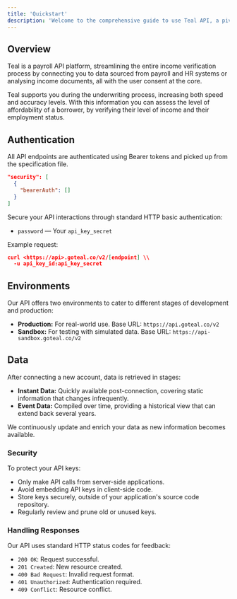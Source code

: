 ```yaml
---
title: 'Quickstart'
description: 'Welcome to the comprehensive guide to use Teal API, a pivotal resource for accessing real-time payroll and employment verification data.'
---
```


## Overview

Teal is a payroll API platform, streamlining the entire income verification process by connecting you to data sourced from payroll and HR systems or analysing income documents, all with the user consent at the core.

Teal supports you during the underwriting process, increasing both speed and accuracy levels. With this information you can assess the level of affordability of a borrower, by verifying their level of income and their employment status.


## Authentication

All API endpoints are authenticated using Bearer tokens and picked up from the specification file.

```json
"security": [
  {
    "bearerAuth": []
  }
]
```
Secure your API interactions through standard HTTP basic authentication:

- `password` — Your `api_key_secret`

Example request:

```json
curl <https://api>.goteal.co/v2/[endpoint] \\
  -u api_key_id:api_key_secret
```

## Environments

Our API offers two environments to cater to different stages of development and production:

- **Production:** For real-world use. Base URL: `https://api.goteal.co/v2`
- **Sandbox:** For testing with simulated data. Base URL: `https://api-sandbox.goteal.co/v2`


## Data

After connecting a new account, data is retrieved in stages:

- **Instant Data:** Quickly available post-connection, covering static information that changes infrequently.
- **Event Data:** Compiled over time, providing a historical view that can extend back several years.

We continuously update and enrich your data as new information becomes available.



### Security

To protect your API keys:

- Only make API calls from server-side applications.
- Avoid embedding API keys in client-side code.
- Store keys securely, outside of your application's source code repository.
- Regularly review and prune old or unused keys.

### Handling Responses

Our API uses standard HTTP status codes for feedback:

- `200 OK`: Request successful.
- `201 Created`: New resource created.
- `400 Bad Request`: Invalid request format.
- `401 Unauthorized`: Authentication required.
- `409 Conflict`: Resource conflict.


